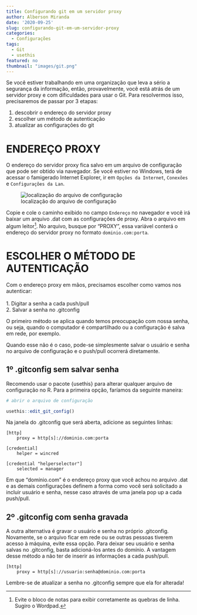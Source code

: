 ```yaml
---
title: Configurando git em um servidor proxy
author: Alberson Miranda
date: '2020-09-25'
slug: configurando-git-em-um-servidor-proxy
categories:
  - Configurações
tags:
  - Git
  - usethis
featured: no
thumbnail: "images/git.png"
---
```


Se você estiver trabalhando em uma organização que leva a sério a segurança da informação, então, provavelmente, você está atrás de um servidor proxy e com dificuldades para usar o Git. Para resolvermos isso, precisaremos de passar por 3 etapas:

1. descobrir o endereço do servidor proxy
2. escolher um método de autenticação
3. atualizar as configurações do git

# ENDEREÇO PROXY

O endereço do servidor proxy fica salvo em um arquivo de configuração que pode ser obtido via navegador. Se você estiver no Windows, terá de acessar o famigerado Internet Explorer, ir em `Opções da Internet`, `Conexões` e `Configurações da Lan`.

![localização do arquivo de configuração](images/1.png)

Copie e cole o caminho exibido no campo `Endereço` no navegador e você irá baixar um arquivo .dat com as configurações de proxy. Abra o arquivo em algum leitor^[Evite o bloco de notas para exibir corretamente as quebras de linha. Sugiro o Wordpad.]. No arquivo, busque por "PROXY", essa variável conterá o endereço do servidor proxy no formato `dominio.com:porta`.

# ESCOLHER O MÉTODO DE AUTENTICAÇÃO

Com o endereço proxy em mãos, precisamos escolher como vamos nos autenticar:\
\
1. Digitar a senha a cada push/pull\
2. Salvar a senha no .gitconfig\

O primeiro método se aplica quando temos preocupação com nossa senha, ou seja, quando o computador é compartilhado ou a configuração é salva em rede, por exemplo.

Quando esse não é o caso, pode-se simplesmente salvar o usuário e senha no arquivo de configuração e o push/pull ocorrerá diretamente.

## 1º .gitconfig sem salvar senha

Recomendo usar o pacote {usethis} para alterar qualquer arquivo de configuração no R. Para a primeira opção, faríamos da seguinte maneira:

```r

# abrir o arquivo de configuração

usethis::edit_git_config()
```

Na janela do .gitconfig que será aberta, adicione as seguintes linhas:

```
[http]
	proxy = http[s]://dominio.com:porta

[credential]
	helper = wincred

[credential "helperselector"]
	selected = manager

```

Em que "domínio.com" é o endereço proxy que você achou no arquivo .dat e as demais configurações definem a forma como você será solicitado a incluir usuário e senha, nesse caso através de uma janela pop up a cada push/pull.

## 2º .gitconfig com senha gravada

A outra alternativa é gravar o usuário e senha no próprio .gitconfig. Novamente, se o arquivo ficar em rede ou se outras pessoas tiverem acesso à máquina, evite essa opção. Para deixar seu usuário e senha salvas no .gitconfig, basta adicioná-los antes do domínio. A vantagem desse método a não ter de inserir as informações a cada push/pull.

```
[http]
	proxy = http[s]://usuario:senha@dominio.com:porta

```

Lembre-se de atualizar a senha no .gitconfig sempre que ela for alterada!
